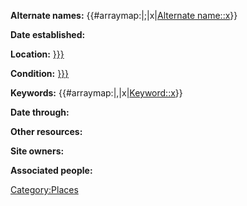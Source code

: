 <includeonly>
'''Alternate names:''' {{#arraymap:{{{Alternate names|}}}|;|x|[[Alternate name::x]]}}

'''Date established:''' {{{Date established|}}}

'''Location:''' [[Location::{{{Location|}}}]]

'''Condition:''' [[Condition::{{{Condition|}}}]]

'''Keywords:''' {{#arraymap:{{{Keywords|}}}|,|x|[[Keyword::x]]}}

'''Date through:''' {{{Date through|}}}

'''Other resources:''' {{{Other resources|}}}

'''Site owners:''' {{{Site owners|}}}

'''Associated people:''' {{{Associated people|}}}

[[Category:Places]]
</includeonly>
